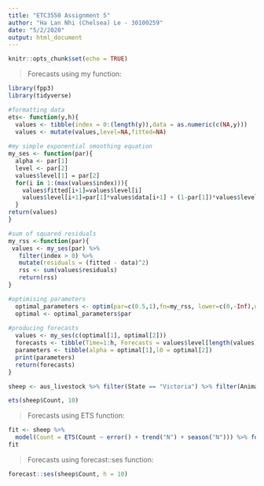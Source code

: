 ---
title: "ETC3550 Assignment 5"
author: "Ha Lan Nhi (Chelsea) Le - 30100259"
date: "5/2/2020"
output: html_document
---

```{r setup, include=FALSE}
knitr::opts_chunk$set(echo = TRUE)
```

> Forecasts using my function: 

```{r}
library(fpp3)
library(tidyverse)

#formatting data 
ets<- function(y,h){
  values <- tibble(index = 0:(length(y)),data = as.numeric(c(NA,y)))
  values <- mutate(values,level=NA,fitted=NA)
  
#my simple exponential smoothing equation
my_ses <- function(par){
  alpha <- par[1]
  level <- par[2]
  values$level[1] = par[2]
  for(i in 1:(max(values$index))){
    values$fitted[i+1]=values$level[i]
    values$level[i+1]=par[1]*values$data[i+1] + (1-par[1])*values$level[i]
  }
return(values)
}

#sum of squared residuals
my_rss <-function(par){
 values <- my_ses(par) %>%
   filter(index > 0) %>%
   mutate(residuals = (fitted - data)^2)
   rss <- sum(values$residuals)
   return(rss)
}

#optimising parameters
  optimal_parameters <- optim(par=c(0.5,1),fn=my_rss, lower=c(0,-Inf),upper=c(1,Inf))
  optimal <- optimal_parameters$par
  
#producing forecasts
  values <- my_ses(c(optimal[1], optimal[2]))
  forecasts <- tibble(Time=1:h, Forecasts = values$level[length(values)])
  parameters <- tibble(alpha = optimal[1],l0 = optimal[2])
  print(parameters)
  return(forecasts)
}
```

```{r}
sheep <- aus_livestock %>% filter(State == "Victoria") %>% filter(Animal == "Sheep") %>% head(10)

ets(sheep$Count, 10)
```

> Forecasts using ETS function: 

```{r}
fit <- sheep %>% 
  model(Count = ETS(Count ~ error() + trend("N") + season("N"))) %>% forecast(h = 10)
fit
```

> Forecasts using forecast::ses function: 

```{r}
forecast::ses(sheep$Count, h = 10) 
```




